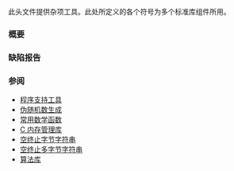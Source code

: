 {{cpp/header/title|cstdlib}}
{{cpp/header/navbar}}
{{cpp/header/c}}

此头文件提供杂项工具。此处所定义的各个符号为多个标准库组件所用。

{{dsc begin}}
{{dsc h1|类型}}
{{dsc inc|cpp/numeric/math/dsc div_t}}
{{dsc inc|cpp/numeric/math/dsc ldiv_t}}
{{dsc inc|cpp/numeric/math/dsc lldiv_t}}
{{dsc inc|cpp/types/dsc size_t}}

{{dsc h1|宏常量}}
{{dsc inc|cpp/utility/program/dsc EXIT_status}}
{{dsc inc|cpp/numeric/random/dsc MB_CUR_MAX}}
{{dsc inc|cpp/types/dsc NULL}}
{{dsc inc|cpp/numeric/random/dsc RAND_MAX}}
{{dsc h1|函数}}
{{dsc h2|进程控制}}
{{dsc inc|cpp/utility/program/dsc abort}}
{{dsc inc|cpp/utility/program/dsc exit}}
{{dsc inc|cpp/utility/program/dsc quick_exit}}
{{dsc inc|cpp/utility/program/dsc _Exit}}
{{dsc inc|cpp/utility/program/dsc atexit}}
{{dsc inc|cpp/utility/program/dsc at_quick_exit}}
{{dsc inc|cpp/utility/program/dsc system}}
{{dsc inc|cpp/utility/program/dsc getenv}}

{{dsc h2|内存管理}}
{{dsc inc|cpp/memory/c/dsc malloc}}
{{dsc inc|cpp/memory/c/dsc aligned_alloc}}
{{dsc inc|cpp/memory/c/dsc calloc}}
{{dsc inc|cpp/memory/c/dsc realloc}}
{{dsc inc|cpp/memory/c/dsc free}}

{{dsc h2|数值字符串转换}}
{{dsc inc|cpp/string/byte/dsc atof}}
{{dsc inc|cpp/string/byte/dsc atoi}}
{{dsc inc|cpp/string/byte/dsc strtol}}
{{dsc inc|cpp/string/byte/dsc strtoul}}
{{dsc inc|cpp/string/byte/dsc strtof}}

{{dsc h2|宽字符串操纵}}
{{dsc inc|cpp/string/multibyte/dsc mblen}}
{{dsc inc|cpp/string/multibyte/dsc mbtowc}}
{{dsc inc|cpp/string/multibyte/dsc wctomb}}
{{dsc inc|cpp/string/multibyte/dsc mbstowcs}}
{{dsc inc|cpp/string/multibyte/dsc wcstombs}}

{{dsc h2|杂项算法与数学}}
{{dsc inc|cpp/numeric/random/dsc rand}}
{{dsc inc|cpp/numeric/random/dsc srand}}
{{dsc inc|cpp/algorithm/dsc qsort}}
{{dsc inc|cpp/algorithm/dsc bsearch}}
{{dsc inc|cpp/numeric/math/dsc abs}}
{{dsc inc|cpp/numeric/math/dsc div}}
{{dsc end}}

===概要===
{{source|1=
namespace std {
  using size_t =  /* 见描述 */; // 独立
  using div_t =   /* 见描述 */; // 独立
  using ldiv_t =  /* 见描述 */; // 独立
  using lldiv_t = /* 见描述 */; // 独立
}

#define NULL         /* 见描述 */ // 独立
#define EXIT_FAILURE /* 见描述 */ // 独立
#define EXIT_SUCCESS /* 见描述 */ // 独立
#define RAND_MAX     /* 见描述 */
#define MB_CUR_MAX   /* 见描述 */

namespace std {
  // 仅用于阐释的函数类型别名
  extern "C" using /* C atexit 处理函数 */ = void();                 // 仅用于阐述
  extern "C++" using /* atexit 处理函数 */ = void();                 // 仅用于阐述
  extern "C" using /* C 比较谓词 */ = int(const void*, const void*); // 仅用于阐述
  extern "C++" using /* 比较谓词 */ = int(const void*, const void*); // 仅用于阐述

  // 启动与终止
  [[noreturn]] void abort() noexcept;                       // 独立
  int atexit(/* C atexit 处理函数 */* func) noexcept;        // 独立
  int atexit(/* atexit 处理函数 */* func) noexcept;          // 独立
  int at_quick_exit(/* C atexit 处理函数 */* func) noexcept; // 独立
  int at_quick_exit(/* atexit 处理函数 */* func) noexcept;   // 独立
  [[noreturn]] void exit(int status);                       // 独立
  [[noreturn]] void _Exit(int status) noexcept;             // 独立
  [[noreturn]] void quick_exit(int status) noexcept;        // 独立

  char* getenv(const char* name);
  int system(const char* string);

  // C 库内存分配
  void* aligned_alloc(size_t alignment, size_t size);
  void* calloc(size_t nmemb, size_t size);
  void free(void* ptr);
  void* malloc(size_t size);
  void* realloc(void* ptr, size_t size);

  double atof(const char* nptr);
  int atoi(const char* nptr);
  long int atol(const char* nptr);
  long long int atoll(const char* nptr);
  double strtod(const char* nptr, char** endptr);
  float strtof(const char* nptr, char** endptr);
  long double strtold(const char* nptr, char** endptr);
  long int strtol(const char* nptr, char** endptr, int base);
  long long int strtoll(const char* nptr, char** endptr, int base);
  unsigned long int strtoul(const char* nptr, char** endptr, int base);
  unsigned long long int strtoull(const char* nptr, char** endptr, int base);

  // 多字节/宽字符串及字符转换函数
  int mblen(const char* s, size_t n);
  int mbtowc(wchar_t* pwc, const char* s, size_t n);
  int wctomb(char* s, wchar_t wchar);
  size_t mbstowcs(wchar_t* pwcs, const char* s, size_t n);
  size_t wcstombs(char* s, const wchar_t* pwcs, size_t n);

  // C 标准库算法
  void* bsearch(const void* key, const void* base,  // 独立
                size_t nmemb, size_t size, /* C 比较谓词 */* compar);
  void* bsearch(const void* key, const void* base,  // 独立
                size_t nmemb, size_t size, /* 比较谓词 */* compar);
  void qsort(void* base, size_t nmemb, size_t size, // 独立
             /* C 比较谓词 */* compar);
  void qsort(void* base, size_t nmemb, size_t size, // 独立
             /* 比较谓词 */* compar);

  // 低质量随机数生成
  int rand();
  void srand(unsigned int seed);

  // 绝对值
  int abs(int j);                       // 独立
  long int abs(long int j);             // 独立
  long long int abs(long long int j);   // 独立
  /* 浮点数类型 */ abs(/* 浮点数类型 */ j); // 独立或被删除

  long int labs(long int j);            // 独立
  long long int llabs(long long int j); // 独立

  div_t div(int numer, int denom);                         // 独立
  ldiv_t div(long int numer, long int denom);              // 独立
  lldiv_t div(long long int numer, long long int denom);   // 独立
  ldiv_t ldiv(long int numer, long int denom);             // 独立
  lldiv_t lldiv(long long int numer, long long int denom); // 独立
}
}}

===缺陷报告===
{{dr list begin}}
{{dr list item|wg=lwg|dr=286|std=C++98|before={{tt|&lt;cstdlib&gt;}} 没有提供 {{tt|size_t}} 的定义|after=已提供}}
{{dr list end}}

===参阅===
* [[cpp/utility/program|程序支持工具]]
* [[cpp/numeric/random|伪随机数生成]]
* [[cpp/numeric/math|常用数学函数]]
* [[cpp/memory/c|C 内存管理库]]
* [[cpp/string/byte|空终止字节字符串]]
* [[cpp/string/multibyte|空终止多字节字符串]]
* [[cpp/algorithm|算法库]]

{{langlinks|en|es|ja}}